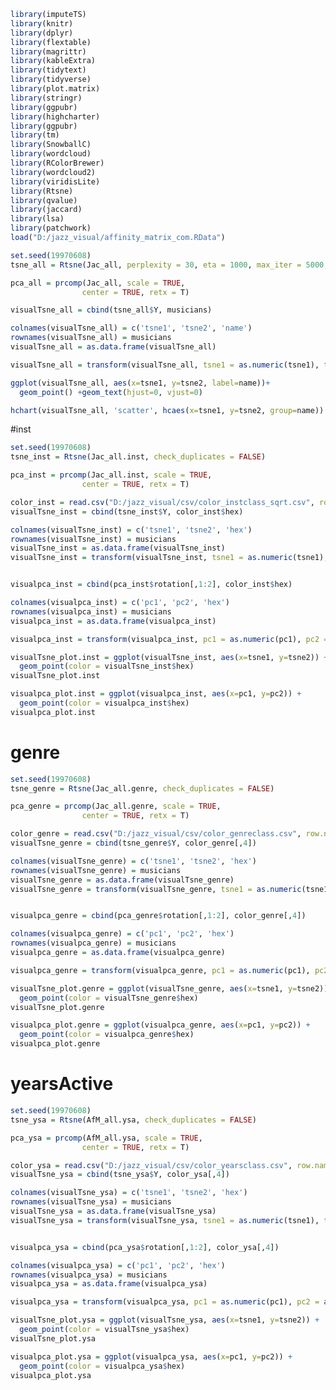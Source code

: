 ```r
library(imputeTS)
library(knitr)
library(dplyr)
library(flextable)
library(magrittr)
library(kableExtra)
library(tidytext)
library(tidyverse)
library(plot.matrix)
library(stringr)
library(ggpubr)
library(highcharter)
library(ggpubr)
library(tm)
library(SnowballC)
library(wordcloud)
library(RColorBrewer)
library(wordcloud2)
library(viridisLite)
library(Rtsne)
library(qvalue)
library(jaccard)
library(lsa)
library(patchwork)
load("D:/jazz_visual/affinity_matrix_com.RData")
```

```r
set.seed(19970608)
tsne_all = Rtsne(Jac_all, perplexity = 30, eta = 1000, max_iter = 5000, check_duplicates = FALSE)

pca_all = prcomp(Jac_all, scale = TRUE,
                center = TRUE, retx = T)

visualTsne_all = cbind(tsne_all$Y, musicians)

colnames(visualTsne_all) = c('tsne1', 'tsne2', 'name')
rownames(visualTsne_all) = musicians
visualTsne_all = as.data.frame(visualTsne_all)

visualTsne_all = transform(visualTsne_all, tsne1 = as.numeric(tsne1), tsne2 = as.numeric(tsne2))

ggplot(visualTsne_all, aes(x=tsne1, y=tsne2, label=name))+
  geom_point() +geom_text(hjust=0, vjust=0)

hchart(visualTsne_all, 'scatter', hcaes(x=tsne1, y=tsne2, group=name))
```

#inst
```r
set.seed(19970608)
tsne_inst = Rtsne(Jac_all.inst, check_duplicates = FALSE)

pca_inst = prcomp(Jac_all.inst, scale = TRUE,
                center = TRUE, retx = T)

color_inst = read.csv("D:/jazz_visual/csv/color_instclass_sqrt.csv", row.names = 1)
visualTsne_inst = cbind(tsne_inst$Y, color_inst$hex)

colnames(visualTsne_inst) = c('tsne1', 'tsne2', 'hex')
rownames(visualTsne_inst) = musicians
visualTsne_inst = as.data.frame(visualTsne_inst)
visualTsne_inst = transform(visualTsne_inst, tsne1 = as.numeric(tsne1), tsne2 = as.numeric(tsne2))


visualpca_inst = cbind(pca_inst$rotation[,1:2], color_inst$hex)

colnames(visualpca_inst) = c('pc1', 'pc2', 'hex')
rownames(visualpca_inst) = musicians
visualpca_inst = as.data.frame(visualpca_inst)

visualpca_inst = transform(visualpca_inst, pc1 = as.numeric(pc1), pc2 = as.numeric(pc2))

visualTsne_plot.inst = ggplot(visualTsne_inst, aes(x=tsne1, y=tsne2)) +
  geom_point(color = visualTsne_inst$hex)
visualTsne_plot.inst

visualpca_plot.inst = ggplot(visualpca_inst, aes(x=pc1, y=pc2)) +
  geom_point(color = visualpca_inst$hex)
visualpca_plot.inst
```

# genre
```r
set.seed(19970608)
tsne_genre = Rtsne(Jac_all.genre, check_duplicates = FALSE)

pca_genre = prcomp(Jac_all.genre, scale = TRUE,
                center = TRUE, retx = T)

color_genre = read.csv("D:/jazz_visual/csv/color_genreclass.csv", row.names = 1)
visualTsne_genre = cbind(tsne_genre$Y, color_genre[,4])

colnames(visualTsne_genre) = c('tsne1', 'tsne2', 'hex')
rownames(visualTsne_genre) = musicians
visualTsne_genre = as.data.frame(visualTsne_genre)
visualTsne_genre = transform(visualTsne_genre, tsne1 = as.numeric(tsne1), tsne2 = as.numeric(tsne2))


visualpca_genre = cbind(pca_genre$rotation[,1:2], color_genre[,4])

colnames(visualpca_genre) = c('pc1', 'pc2', 'hex')
rownames(visualpca_genre) = musicians
visualpca_genre = as.data.frame(visualpca_genre)

visualpca_genre = transform(visualpca_genre, pc1 = as.numeric(pc1), pc2 = as.numeric(pc2))

visualTsne_plot.genre = ggplot(visualTsne_genre, aes(x=tsne1, y=tsne2)) +
  geom_point(color = visualTsne_genre$hex)
visualTsne_plot.genre

visualpca_plot.genre = ggplot(visualpca_genre, aes(x=pc1, y=pc2)) +
  geom_point(color = visualpca_genre$hex)
visualpca_plot.genre
```

# yearsActive
```r
set.seed(19970608)
tsne_ysa = Rtsne(AfM_all.ysa, check_duplicates = FALSE)

pca_ysa = prcomp(AfM_all.ysa, scale = TRUE,
                center = TRUE, retx = T)

color_ysa = read.csv("D:/jazz_visual/csv/color_yearsclass.csv", row.names = 1)
visualTsne_ysa = cbind(tsne_ysa$Y, color_ysa[,4])

colnames(visualTsne_ysa) = c('tsne1', 'tsne2', 'hex')
rownames(visualTsne_ysa) = musicians
visualTsne_ysa = as.data.frame(visualTsne_ysa)
visualTsne_ysa = transform(visualTsne_ysa, tsne1 = as.numeric(tsne1), tsne2 = as.numeric(tsne2))


visualpca_ysa = cbind(pca_ysa$rotation[,1:2], color_ysa[,4])

colnames(visualpca_ysa) = c('pc1', 'pc2', 'hex')
rownames(visualpca_ysa) = musicians
visualpca_ysa = as.data.frame(visualpca_ysa)

visualpca_ysa = transform(visualpca_ysa, pc1 = as.numeric(pc1), pc2 = as.numeric(pc2))

visualTsne_plot.ysa = ggplot(visualTsne_ysa, aes(x=tsne1, y=tsne2)) +
  geom_point(color = visualTsne_ysa$hex)
visualTsne_plot.ysa

visualpca_plot.ysa = ggplot(visualpca_ysa, aes(x=pc1, y=pc2)) +
  geom_point(color = visualpca_ysa$hex)
visualpca_plot.ysa
```